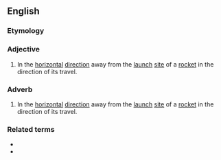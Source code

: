 ==English==

===Etymology===
{{compound|en|down|range}}

===Adjective===
{{en-adj}}

# In the [[horizontal]] [[direction]] away from the [[launch]] [[site]] of a [[rocket]] in the direction of its travel.

===Adverb===
{{en-adv}}

# In the [[horizontal]] [[direction]] away from the [[launch]] [[site]] of a [[rocket]] in the direction of its travel.

===Related terms===
* {{l|en|crossrange}}
* {{l|en|uprange}}